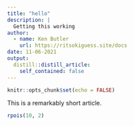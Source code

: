 ```yaml
---
title: "hello"
description: |
  Getting this working
author:
  - name: Ken Butler
    url: https://ritsokiguess.site/docs
date: 11-06-2021
output:
  distill::distill_article:
    self_contained: false
---
```



```r
knitr::opts_chunk$set(echo = FALSE)
```

This is a remarkably short article.

```r
rpois(10, 2)
```

